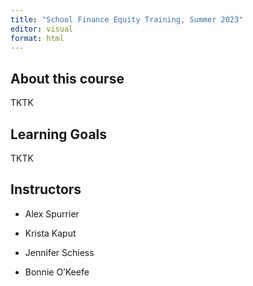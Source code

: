 ```yaml
---
title: "School Finance Equity Training, Summer 2023"
editor: visual
format: html
---
```


## About this course

TKTK

## Learning Goals

TKTK

## Instructors

-   Alex Spurrier

-   Krista Kaput

-   Jennifer Schiess

-   Bonnie O'Keefe
